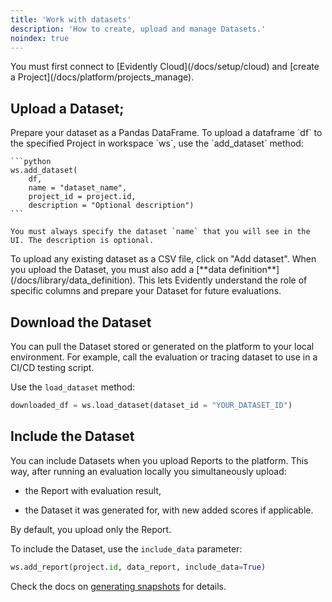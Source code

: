```yaml
---
title: 'Work with datasets'
description: 'How to create, upload and manage Datasets.'
noindex: true
---
```


<Tip>
  You must first connect to [Evidently Cloud](/docs/setup/cloud) and [create a Project](/docs/platform/projects_manage).
</Tip>

## Upload a Dataset;

<Tabs>
  <Tab title="Python">
    Prepare your dataset as a Pandas DataFrame. To upload a dataframe `df` to the specified Project in workspace `ws`, use the `add_dataset` method:

    ```python
    ws.add_dataset(
        df,
        name = "dataset_name",
        project_id = project.id, 
        description = "Optional description")
    ```

    You must always specify the dataset `name` that you will see in the UI. The description is optional.
  </Tab>

  <Tab title="UI">
    To upload any existing dataset as a CSV file, click on "Add dataset". When you upload the Dataset, you must also add a [**data definition**](/docs/library/data_definition). This lets Evidently understand the role of specific columns and prepare your Dataset for future evaluations.
  </Tab>
</Tabs>

## Download the Dataset

You can pull the Dataset stored or generated on the platform to your local environment. For example, call the evaluation or tracing dataset to use in a CI/CD testing script.

Use the `load_dataset` method:

```python
downloaded_df = ws.load_dataset(dataset_id = "YOUR_DATASET_ID") 
```

## Include the Dataset

You can include Datasets when you upload Reports to the platform. This way, after running an evaluation locally you simultaneously upload:

* the Report with evaluation result,

* the Dataset it was generated for, with new added scores if applicable.

By default, you upload only the Report.

To include the Dataset, use the `include_data` parameter:

```python
ws.add_report(project.id, data_report, include_data=True)
```

Check the docs on [generating snapshots](/docs/library/evaluations_overview) for details.